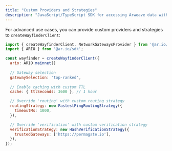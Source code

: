 ```yaml
---
title: "Custom Providers and Strategies"
description: "JavaScript/TypeScript SDK for accessing Arweave data with built-in verification and gateway routing"
---
```


For advanced use cases, you can provide custom providers and strategies to `createWayfinderClient`:

```javascript
import { createWayfinderClient, NetworkGatewaysProvider } from '@ar.io/wayfinder-core';
import { ARIO } from '@ar.io/sdk';

const wayfinder = createWayfinderClient({
  ario: ARIO.mainnet()
  
  // Gateway selection
  gatewaySelection: 'top-ranked',
  
  // Enable caching with custom TTL
  cache: { ttlSeconds: 3600 }, // 1 hour

  // Override 'routing' with custom routing strategy
  routingStrategy: new FastestPingRoutingStrategy({
    timeoutMs: 1000,
  }),

  // Override 'verification' with custom verification strategy
  verificationStrategy: new HashVerificationStrategy({
    trustedGateways: ['https://permagate.io'],
  }),
});
```